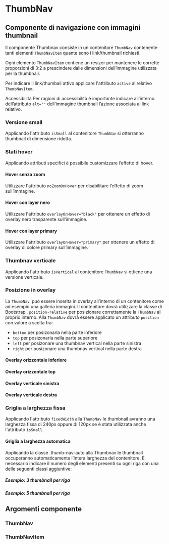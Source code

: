 
<Meta title="Documentazione/Menu di navigazione/Thumbnav" of={ThumbNav} />

# ThumbNav

## Componente di navigazione con immagini thumbnail

Il componente Thumbnav consiste in un contenitore `ThumbNav` contenente tanti elementi `ThumbNavItem` quante sono i link/thumbnail richiesti.

Ogni elemento `ThumbNavItem` contiene un resizer per mantenere le corrette proporzioni di 3:2 a prescindere dalle dimensioni dell’immagine utilizzata per la thumbnail.

Per indicare il link/thumbail attivo applicare l'attributo `active` al relativo `ThumbNavItem`.

<div className="docs">
    <Callout color="success">
        <CalloutTitle>
            <span className="text">Accessibilità</span>
        </CalloutTitle>
        <CalloutText>
            Per ragioni di accessibilità è importante indicare all’interno dell’attributo <Code>alt=""</Code> dell’immagine thumbnail l’azione associata al link
            relativo.
        </CalloutText>
    </Callout>
</div>

<Canvas>
    <Story id="componenti-thumbnav--esempio" />
</Canvas>

### Versione small

Applicando l'attributo `isSmall` al contenitore `ThumbNav` si otterranno thumbnail di dimensione ridotta.

<Canvas>
    <Story id="componenti-thumbnav--esempio-small" />
</Canvas>

### Stati hover

Applicando attributi specifici è possibile customizzare l’effetto di hover.

#### Hover senza zoom

Utilizzare l'attributo `noZoomOnHover` per disabilitare l’effetto di zoom sull’immagine.

<Canvas>
    <Story id="componenti-thumbnav--esempio-no-zoom" />
</Canvas>

#### Hover con layer nero

Utilizzare l'attributo `overlayOnHover="black"` per ottenere un effetto di overlay nero trasparente sull’immagine.

<Canvas>
    <Story id="componenti-thumbnav--esempio-black-layer" />
</Canvas>

#### Hover con layer primary

Utilizzare l'attributo `overlayOnHover="primary"` per ottenere un effetto di overlay di colore primary sull’immagine.

<Canvas>
    <Story id="componenti-thumbnav--esempio-primary-layer" />
</Canvas>

### Thumbnav verticale

Applicando l'attributo `isVertical` al contenitore `ThumbNav` si ottiene una versione verticale.

<Canvas>
    <Story id="componenti-thumbnav--esempio-verticale" />
</Canvas>

### Posizione in overlay

La `ThumbNav `può essere inserita in overlay all’interno di un contenitore come ad esempio una galleria immagini. Il contenitore dovrà utilizzare la classe di Bootstrap `.position-relative` per posizionare correttamente la `ThumbNav` al proprio interno. Alla `ThumbNav` dovrà essere applicato un attributo `position` con valore a scelta fra:

-   `bottom` per posizonarla nella parte inferiore
-   `top` per posizonarla nella parte superiore
-   `left` per posizonare una thumbnav vertical nella parte sinistra
-   `right` per posizonare una thumbnav vertical nella parte destra

#### Overlay orizzontale inferiore

<Canvas>
    <Story id="componenti-thumbnav--overlay-bottom" />
</Canvas>

#### Overlay orizzontale top

<Canvas>
    <Story id="componenti-thumbnav--overlay-top" />
</Canvas>

#### Overlay verticale sinistra

<Canvas>
    <Story id="componenti-thumbnav--overlay-left" />
</Canvas>

#### Overlay verticale destra

<Canvas>
    <Story id="componenti-thumbnav--overlay-right" />
</Canvas>

### Griglia a larghezza fissa

Applicando l'attributo `fixedWidth` alla `ThumbNav` le thumbnail avranno una larghezza fissa di 240px oppure di 120px se è stata utilizzata anche l'attributo `isSmall`.

<Canvas>
    <Story id="componenti-thumbnav--esempio-fixed" />
</Canvas>

#### Griglia a larghezza automatica

Applicando la classe .thumb-nav-auto alla Thumbnav le thumbnail occuperanno automaticamente l’intera larghezza del contenitore. È necessario indicare il numero degli elementi presenti su ogni riga con una delle seguenti classi aggiuntive:

##### Esempio: 3 thumbnail per riga

<Canvas>
    <Story id="componenti-thumbnav--esempio-auto-width-three" />
</Canvas>

##### Esempio: 5 thumbnail per riga

<Canvas>
    <Story id="componenti-thumbnav--esempio-auto-width-five" />
</Canvas>

## Argomenti componente

### ThumbNav

<ArgsTable of={ThumbNav} />

### ThumbNavItem

<ArgsTable of={ThumbNavItem} />
